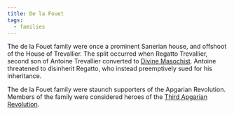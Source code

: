```yaml
---
title: De la Fouet
tags:
  - families
---
```



The de la Fouet family were once a prominent Sanerian house, and offshoot of the House of Trevallier. The split occurred when Regatto Trevallier, second son of Antoine Trevallier converted to [Divine Masochist](../religions/divine-masochism/index.mdx). Antoine threatened to disinherit Regatto, who instead preemptively sued for his inheritance.

The de la Fouet family were staunch supporters of the Apgarian Revolution. Members of the family were considered heroes of the [Third Apgarian Revolution](../events/third-apgarian-revolution.mdx).
